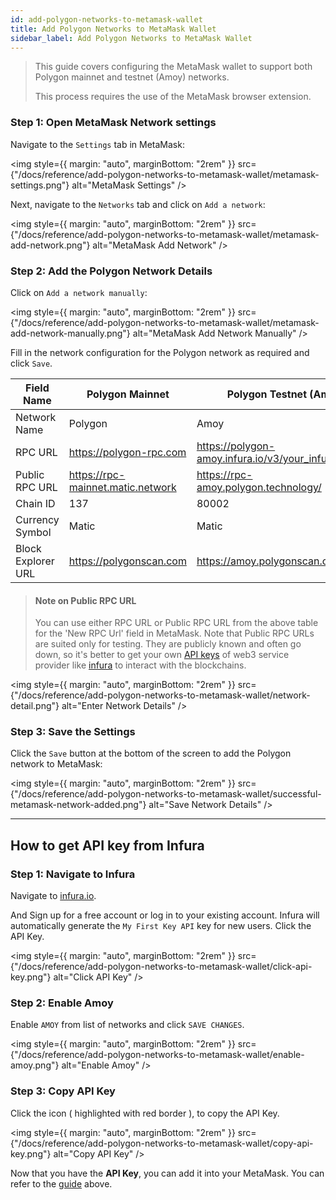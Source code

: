 ```yaml
---
id: add-polygon-networks-to-metamask-wallet
title: Add Polygon Networks to MetaMask Wallet
sidebar_label: Add Polygon Networks to MetaMask Wallet
---
```


> This guide covers configuring the MetaMask wallet to support both Polygon mainnet and testnet (Amoy) networks.
>
> This process requires the use of the MetaMask browser extension.

### Step 1: Open MetaMask Network settings

Navigate to the `Settings` tab in MetaMask:

<img
  style={{ margin: "auto", marginBottom: "2rem" }}
  src={"/docs/reference/add-polygon-networks-to-metamask-wallet/metamask-settings.png"}
  alt="MetaMask Settings"
/>

Next, navigate to the `Networks` tab and click on `Add a network`:

<img
  style={{ margin: "auto", marginBottom: "2rem" }}
  src={"/docs/reference/add-polygon-networks-to-metamask-wallet/metamask-add-network.png"}
  alt="MetaMask Add Network"
/>

### Step 2: Add the Polygon Network Details

Click on `Add a network manually`:

<img
  style={{ margin: "auto", marginBottom: "2rem" }}
  src={"/docs/reference/add-polygon-networks-to-metamask-wallet/metamask-add-network-manually.png"}
  alt="MetaMask Add Network Manually"
/>

Fill in the network configuration for the Polygon network as required and click `Save`.

| Field Name         | Polygon Mainnet                   | Polygon Testnet (Amoy)                                |
| ------------------ | --------------------------------- | ----------------------------------------------------- |
| Network Name       | Polygon                           | Amoy                                                  |
| RPC URL            | https://polygon-rpc.com           | https://polygon-amoy.infura.io/v3/your_infura_api_key |
| Public RPC URL     | https://rpc-mainnet.matic.network | https://rpc-amoy.polygon.technology/                  |
| Chain ID           | 137                               | 80002                                                 |
| Currency Symbol    | Matic                             | Matic                                                 |
| Block Explorer URL | https://polygonscan.com           | https://amoy.polygonscan.com                          |

> #### Note on Public RPC URL
>
> You can use either RPC URL or Public RPC URL from the above table for the 'New RPC Url' field in MetaMask. Note that Public RPC URLs are suited only for testing. They are publicly known and often go down, so it's better to get your own [API keys](#how-to-get-api-key-from-infura) of web3 service provider like [infura](https://app.infura.io/) to interact with the blockchains.

<img
  style={{ margin: "auto", marginBottom: "2rem" }}
  src={"/docs/reference/add-polygon-networks-to-metamask-wallet/network-detail.png"}
  alt="Enter Network Details"
/>

### Step 3: Save the Settings

Click the `Save` button at the bottom of the screen to add the Polygon network to MetaMask:

<img
  style={{ margin: "auto", marginBottom: "2rem" }}
  src={"/docs/reference/add-polygon-networks-to-metamask-wallet/successful-metamask-network-added.png"}
  alt="Save Network Details"
/>

---

## How to get API key from Infura

### Step 1: Navigate to Infura

Navigate to [infura.io](https://app.infura.io/).

And Sign up for a free account or log in to your existing account. Infura will automatically generate the `My First Key API` key for new users.
Click the API Key.

<img
  style={{ margin: "auto", marginBottom: "2rem" }}
  src={"/docs/reference/add-polygon-networks-to-metamask-wallet/click-api-key.png"}
  alt="Click API Key"
/>

### Step 2: Enable Amoy

Enable `AMOY` from list of networks and click `SAVE CHANGES`.

<img
  style={{ margin: "auto", marginBottom: "2rem" }}
  src={"/docs/reference/add-polygon-networks-to-metamask-wallet/enable-amoy.png"}
  alt="Enable Amoy"
/>

### Step 3: Copy API Key

Click the icon ( highlighted with red border ), to copy the API Key.

<img
  style={{ margin: "auto", marginBottom: "2rem" }}
  src={"/docs/reference/add-polygon-networks-to-metamask-wallet/copy-api-key.png"}
  alt="Copy API Key"
/>

Now that you have the **API Key**, you can add it into your MetaMask. You can refer to the [guide](#step-1-open-metamask-network-settings) above.
